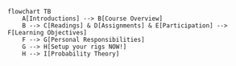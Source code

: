 ```mermaid
flowchart TB
    A[Introductions] --> B[Course Overview]
    B --> C[Readings] & D[Assignments] & E[Participation] --> F[Learning Objectives]
    F --> G[Personal Responsibilities]
    G --> H[Setup your rigs NOW!]
    H --> I[Probability Theory]
```